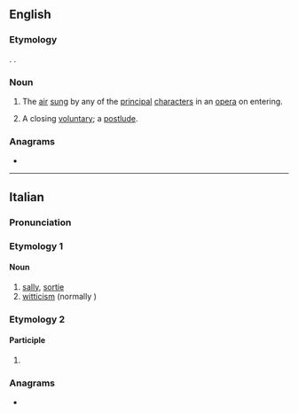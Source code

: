 ==English==

===Etymology===
{{bor|en|it|sortita}}. {{doublet|en|sortie}}.

===Noun===
{{en-noun|?}}

# The [[air]] [[sing|sung]] by any of the [[principal]] [[character]]s in an [[opera]] on entering.
# {{lb|en|music}} A closing [[voluntary]]; a [[postlude]].

===Anagrams===
* {{anagrams|en|a=aiorstt|striato-}}

----

==Italian==

===Pronunciation===
{{it-pr|sortìta}}

===Etymology 1===

====Noun====
{{it-noun|f}}

# [[sally]], [[sortie]]
# [[witticism]] (normally {{m|it|battuta}})

===Etymology 2===

====Participle====
{{head|it|past participle form|g=f-s}}

# {{feminine singular of|it|sortito}}

===Anagrams===
* {{anagrams|it|a=aiorstt|attorsi|ristato|rotasti|sottrai|statori|stirato|stortai|striato}}